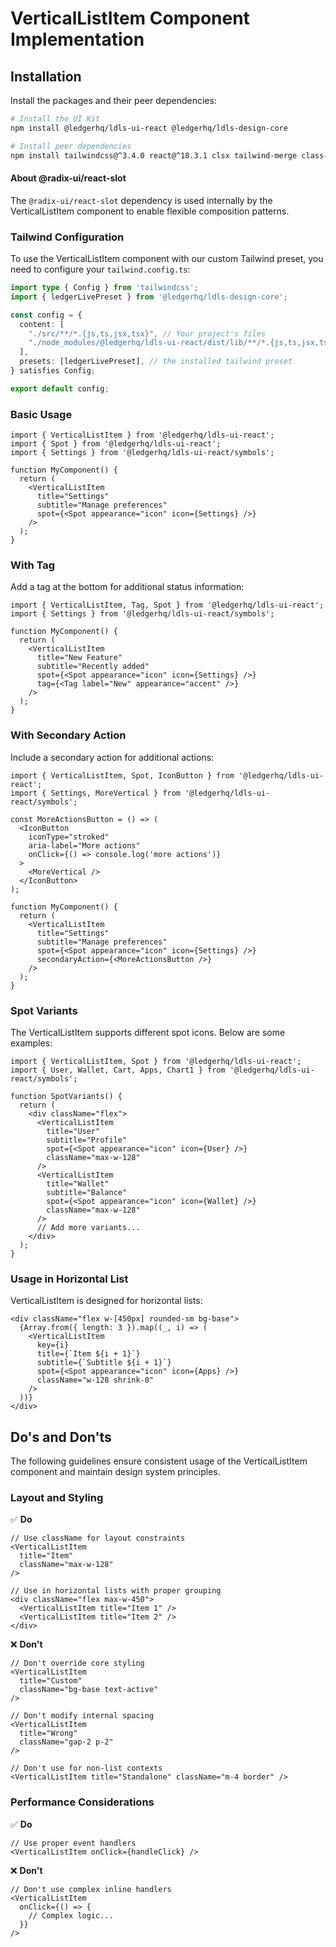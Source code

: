 
<Meta title="Containment/VerticalListItem/Implementation" />

# VerticalListItem Component Implementation

## Installation

Install the packages and their peer dependencies:

```bash
# Install the UI Kit
npm install @ledgerhq/ldls-ui-react @ledgerhq/ldls-design-core

# Install peer dependencies
npm install tailwindcss@^3.4.0 react@^18.3.1 clsx tailwind-merge class-variance-authority @radix-ui/react-slot
```

#### **About @radix-ui/react-slot**

The `@radix-ui/react-slot` dependency is used internally by the VerticalListItem component
to enable flexible composition patterns.

### Tailwind Configuration

To use the VerticalListItem component with our custom Tailwind preset, you need to configure your `tailwind.config.ts`:

```typescript
import type { Config } from 'tailwindcss';
import { ledgerLivePreset } from '@ledgerhq/ldls-design-core';

const config = {
  content: [
    "./src/**/*.{js,ts,jsx,tsx}", // Your project's files
    "./node_modules/@ledgerhq/ldls-ui-react/dist/lib/**/*.{js,ts,jsx,tsx}" // Ledger UI Kit components
  ],
  presets: [ledgerLivePreset], // the installed tailwind preset
} satisfies Config;

export default config;
```

### Basic Usage

```tsx
import { VerticalListItem } from '@ledgerhq/ldls-ui-react';
import { Spot } from '@ledgerhq/ldls-ui-react';
import { Settings } from '@ledgerhq/ldls-ui-react/symbols';

function MyComponent() {
  return (
    <VerticalListItem
      title="Settings"
      subtitle="Manage preferences"
      spot={<Spot appearance="icon" icon={Settings} />}
    />
  );
}
```

### With Tag

Add a tag at the bottom for additional status information:

```tsx
import { VerticalListItem, Tag, Spot } from '@ledgerhq/ldls-ui-react';
import { Settings } from '@ledgerhq/ldls-ui-react/symbols';

function MyComponent() {
  return (
    <VerticalListItem
      title="New Feature"
      subtitle="Recently added"
      spot={<Spot appearance="icon" icon={Settings} />}
      tag={<Tag label="New" appearance="accent" />}
    />
  );
}
```

### With Secondary Action

Include a secondary action for additional actions:

```tsx
import { VerticalListItem, Spot, IconButton } from '@ledgerhq/ldls-ui-react';
import { Settings, MoreVertical } from '@ledgerhq/ldls-ui-react/symbols';

const MoreActionsButton = () => (
  <IconButton
    iconType="stroked"
    aria-label="More actions"
    onClick={() => console.log('more actions')}
  >
    <MoreVertical />
  </IconButton>
);

function MyComponent() {
  return (
    <VerticalListItem
      title="Settings"
      subtitle="Manage preferences"
      spot={<Spot appearance="icon" icon={Settings} />}
      secondaryAction={<MoreActionsButton />}
    />
  );
}
```

### Spot Variants

The VerticalListItem supports different spot icons. Below are some examples:

```tsx
import { VerticalListItem, Spot } from '@ledgerhq/ldls-ui-react';
import { User, Wallet, Cart, Apps, Chart1 } from '@ledgerhq/ldls-ui-react/symbols';

function SpotVariants() {
  return (
    <div className="flex">
      <VerticalListItem
        title="User"
        subtitle="Profile"
        spot={<Spot appearance="icon" icon={User} />}
        className="max-w-128"
      />
      <VerticalListItem
        title="Wallet"
        subtitle="Balance"
        spot={<Spot appearance="icon" icon={Wallet} />}
        className="max-w-128"
      />
      // Add more variants...
    </div>
  );
}
```

### Usage in Horizontal List

VerticalListItem is designed for horizontal lists:

```tsx
<div className="flex w-[450px] rounded-sm bg-base">
  {Array.from({ length: 3 }).map((_, i) => (
    <VerticalListItem
      key={i}
      title={`Item ${i + 1}`}
      subtitle={`Subtitle ${i + 1}`}
      spot={<Spot appearance="icon" icon={Apps} />}
      className="w-128 shrink-0"
    />
  ))}
</div>
```

## Do's and Don'ts

The following guidelines ensure consistent usage of the VerticalListItem component and maintain design system principles.

### Layout and Styling

✅ **Do**

```tsx
// Use className for layout constraints
<VerticalListItem
  title="Item"
  className="max-w-128"
/>

// Use in horizontal lists with proper grouping
<div className="flex max-w-450">
  <VerticalListItem title="Item 1" />
  <VerticalListItem title="Item 2" />
</div>
```

❌ **Don't**

```tsx
// Don't override core styling
<VerticalListItem
  title="Custom"
  className="bg-base text-active"
/>

// Don't modify internal spacing
<VerticalListItem
  title="Wrong"
  className="gap-2 p-2"
/>

// Don't use for non-list contexts
<VerticalListItem title="Standalone" className="m-4 border" />
```

### Performance Considerations

✅ **Do**

```tsx
// Use proper event handlers
<VerticalListItem onClick={handleClick} />
```

❌ **Don't**

```tsx
// Don't use complex inline handlers
<VerticalListItem
  onClick={() => {
    // Complex logic...
  }}
/>
```
